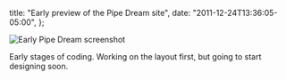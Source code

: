   title: "Early preview of the Pipe Dream site",
  date: "2011-12-24T13:36:05-05:00",
};

![Early Pipe Dream screenshot](./pipe-dream-development.png)

Early stages of coding. Working on the layout first, but going to start designing soon.
